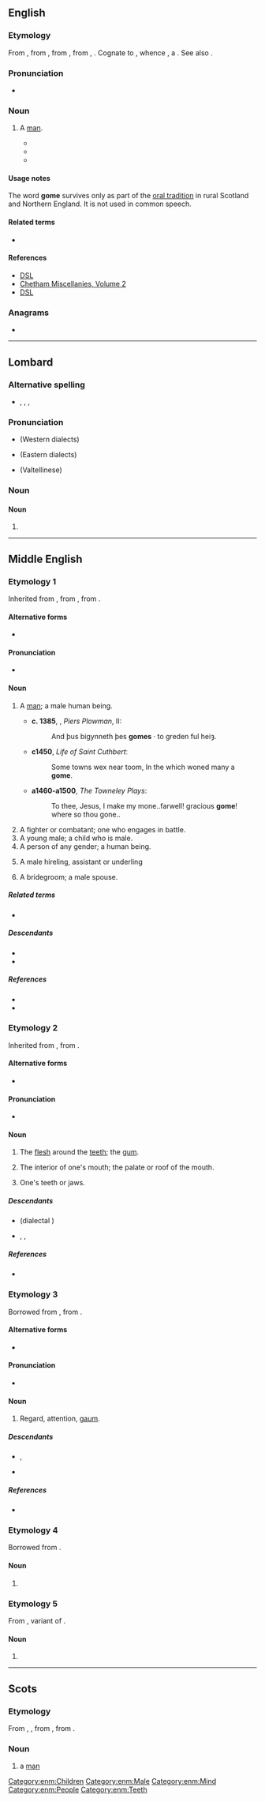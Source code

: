 {{also|gomë|gɔmɛ}}
==English==

===Etymology===
From {{der|en|enm|gome||man}}, from {{der|en|ang|guma||man}}, from {{inh|en|gem-pro|*gumô||man}}, from {{inh|en|ine-pro|*ǵʰmṓ||earthling}}, {{m|ine-pro|*dʰǵʰm̥mō||earthling}}. Cognate to {{cog|la|homō̆}}, whence {{cog|en|-}} {{doublet|en|homo|notext=1}}, a {{glossary|doublet}}. See also {{m|en|human}}.

===Pronunciation===
* {{IPA|en|/ɡəʊm/}}

===Noun===
{{head|en|noun}}

# {{lb|en|obsolete|Scotland|Northern England}} A [[man]].
#* {{quote-text|en|title=The Knightly Tale of Golagros and Gawane|year=a. 1500|passage=A '''gome '''gais to ane garet.}}
#* {{quote-text|en|title=The Scottish Field|year=1515|passage=The King was glade of that golde, that the '''gome '''brought.}}
#* {{quote-journal|en|work=Scots Magazine|year=1820|passage=Whan the stalwart '''gome ''' strade ower the spait An' clasp'd me in the flude.}}

====Usage notes====
The word '''gome''' survives only as part of the [[oral tradition]] in rural Scotland and Northern England. It is not used in common speech.

====Related terms====
* {{l|en|bridegroom}}

====References====
* [http://www.dsl.ac.uk/entry/dost/gome DSL]
* [https://books.google.ru/books?id=LWNVAAAAcAAJ&pg=PR20&dq=The+king+was+glade+of+that+golde,+that+the+gome+brought,+And+promised+him+full+pertly,+his+part+for+to+take&hl=en&sa=X&ved=0ahUKEwiq5Ov94fLVAhUiCZoKHSIXAxoQ6AEIKDAA#v=onepage&q=The%20king%20was%20glade%20of%20that%20golde%2C%20that%20the%20gome%20brought%2C%20And%20promised%20him%20full%20pertly%2C%20his%20part%20for%20to%20take&f=false Chetham Miscellanies, Volume 2]
* [http://www.dsl.ac.uk/entry/snd/gome DSL]

===Anagrams===
* {{anagrams|en|a=egmo|geom.|mego}}

----

==Lombard==

===Alternative spelling===
* {{l|lmo|gomm}}, {{l|lmo|gumm}}, {{l|lmo|gom}}, {{l|lmo|gomi}}

===Pronunciation===
* {{IPA|lmo|/ɡom/|[ɡom]|[ɡum]}} (Western dialects)
* {{IPA|lmo|/ˈɡome/|[ˈɡome]}} (Eastern dialects)
* {{IPA|lmo|/ˈɡome/|[ˈɡomi]|[ˈɡumi]}} (Valtellinese)

===Noun===
====Noun====
{{head|lmo|noun plural forms}}

# {{plural of|lmo|goma}}

----

==Middle English==

===Etymology 1===
Inherited from {{inh|enm|ang|guma}}, from {{inh|enm|gem-pro|*gumô}}, from {{inh|enm|ine-pro|*ǵʰmṓ}}.

====Alternative forms====
* {{alter|enm|gume|goome|gomme|gone|gom|goom}}

====Pronunciation====
* {{IPA|enm|/ˈɡoːm(ə)/|/ˈɡum(ə)/}}

====Noun====
{{enm-noun|gomes|pl2=gomen}}

# {{senseid|enm|man}} A [[man]]; a male human being.
#* '''c. 1385''', {{w|William Langland}}, ''Piers Plowman'', II:
#*: And þus bigynneth þes '''gomes''' · to greden ful heiȝ.
#* '''c1450''', ''Life of Saint Cuthbert''ː
#*: Some towns wex near toom, In the which woned many a '''gome'''.
#* '''a1460-a1500''', ''The Towneley Plays'':
#*: To thee, Jesus, I make my mone..farwell! gracious '''gome'''! where so thou gone..
# A fighter or combatant; one who engages in battle.
# A young male; a child who is male.
# A person of any gender; a human being.
# {{lb|enm|rare}} A male hireling, assistant or underling
# {{lb|enm|rare}} A bridegroom; a male spouse.

=====Related terms=====
* {{l|enm|bridegome}}

=====Descendants=====
* {{desc|en|gome}}
* {{desc|sco|gome}}

=====References=====
* {{R:Webster 1913}}
* {{R:MED Online|entry=gǒme, gōme|pos=n.(1)|id=MED19067|accessdate=2018-10-10}}

===Etymology 2===
Inherited from {{inh|enm|ang|gōma}}, from {{inh|enm|gem-pro|*gōmô}}.

====Alternative forms====
* {{alter|enm|gume|goome|gomme|gumme}}

====Pronunciation====
* {{IPA|enm|/ˈɡoːm(ə)/|/ˈɡɔm(ə)/}}

====Noun====
{{enm-noun|gomes|pl2=goman}}

# {{senseid|enm|gum}}{{lb|en|often|in the plural}} The [[flesh]] around the [[teeth]]; the [[gum]].
# The interior of one's mouth; the palate or roof of the mouth.
# {{lb|enm|rare|late ME}} One's teeth or jaws.

=====Descendants=====
* {{desc|en|gum}} (dialectal {{l|en|goom}})
* {{desc|sco|goom}}, {{l|sco|geem}}, {{l|sco|gum}}

=====References=====
* {{R:MED Online|entry=gọ̄me, gom(m)e|pos=n.(3)|id=MED19070|accessdate=2018-10-10}}

===Etymology 3===
Borrowed from {{bor|enm|non|gaumr}}, from {{der|enm|gem-pro|*gaumaz}}.

====Alternative forms====
* {{alter|enm|gom|goom}}

====Pronunciation====
* {{IPA|enm|/ɡoːm/}}

====Noun====
{{enm-noun|-}}

# {{senseid|enm|regard}} Regard, attention, [[gaum]].

=====Descendants=====
* {{desc|en|gaum}}, {{l|en|gorm}} {{q|dialectal}}
* {{desc|sco|goam}}

=====References=====
* {{R:MED Online|entry=gọ̄me|pos=n.(4)|id=MED19070|accessdate=2018-10-10}}

===Etymology 4===
Borrowed from {{bor|enm|xno|gome}}.

====Noun====
{{head|enm|noun}}

# {{alt form|enm|gumme}}

===Etymology 5===
From {{inh|enm|ang|gomen}}, variant of {{m|ang|gamen}}.

====Noun====
{{head|enm|noun}}

# {{alt form|enm|game}}

[[Category:enm:Children]]
[[Category:enm:Male]]
[[Category:enm:Mind]]
[[Category:enm:People]]
[[Category:enm:Teeth]]

----

==Scots==

===Etymology===
From {{der|sco|enm|gome}}, {{m|enm|gume}}, from {{der|sco|ang|guma||man, lord, hero}}, from {{der|sco|gem-pro|*gumô||man}}.

===Noun===
{{sco-noun}}

# a [[man]]